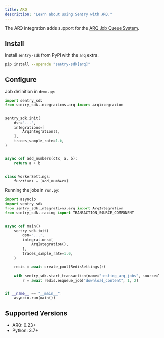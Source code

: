 ```yaml
---
title: ARQ
description: "Learn about using Sentry with ARQ."
---
```


The ARQ integration adds support for the [ARQ Job Queue System](https://arq-docs.helpmanual.io/).

## Install

Install `sentry-sdk` from PyPI with the `arq` extra.

```bash
pip install --upgrade "sentry-sdk[arq]"
```

## Configure

Job definition in `demo.py`:

```python
import sentry_sdk
from sentry_sdk.integrations.arq import ArqIntegration


sentry_sdk.init(
    dsn="...",
    integrations=[
        ArqIntegration(),
    ],
    traces_sample_rate=1.0,
)


async def add_numbers(ctx, a, b):
    return a + b


class WorkerSettings:
    functions = [add_numbers]
```

Running the jobs in `run.py`:

```python
import asyncio
import sentry_sdk
from sentry_sdk.integrations.arq import ArqIntegration
from sentry_sdk.tracing import TRANSACTION_SOURCE_COMPONENT


async def main():
    sentry_sdk.init(
        dsn="...",
        integrations=[
            ArqIntegration(),
        ],
        traces_sample_rate=1.0,
    )

    redis = await create_pool(RedisSettings())

    with sentry_sdk.start_transaction(name="testing_arq_jobs", source=TRANSACTION_SOURCE_COMPONENT):
        r = await redis.enqueue_job("download_content", 1, 2)


if __name__ == "__main__":
    asyncio.run(main())
```

## Supported Versions

- ARQ: 0.23+
- Python: 3.7+
